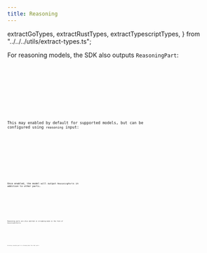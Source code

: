 ```yaml
---
title: Reasoning
---
```


  extractGoTypes,
  extractRustTypes,
  extractTypescriptTypes,
} from "../../../utils/extract-types.ts";

For reasoning models, the SDK also outputs `ReasoningPart`:

<Tabs>
  <TabItem label="TypeScript">
    <Code
      code={extractTypescriptTypes(["ReasoningPart"])}
      lang="typescript"
      title="types.ts"
    />
  </TabItem>
  <TabItem label="Rust">
    <Code
      code={extractRustTypes(["ReasoningPart"])}
      lang="rust"
      title="types.rs"
    />
  </TabItem>
  <TabItem label="Go">
    <Code
      code={extractGoTypes(["ReasoningPart"])}
      lang="go"
      title="types.go"
    />
  </TabItem>
</Tabs>

This may enabled by default for supported models, but can be configured using `reasoning` input:

<Tabs>
  <TabItem label="TypeScript">
    <Code
      code={extractTypescriptTypes(["ReasoningOptions"])}
      lang="typescript"
      title="types.ts"
    />
  </TabItem>
  <TabItem label="Rust">
    <Code
      code={extractRustTypes(["ReasoningOptions"])}
      lang="rust"
      title="types.rs"
    />
  </TabItem>
  <TabItem label="Go">
    <Code
      code={extractGoTypes(["ReasoningOptions"])}
      lang="go"
      title="types.go"
    />
  </TabItem>
</Tabs>

Once enabled, the model will output `ReasoningPart`s in addition to other parts.

<Tabs>
  <TabItem label="TypeScript">
    <Code
      code={jsGenerateReasoningCode}
      lang="typescript"
      title="generate-reasoning.ts"
    />
  </TabItem>
  <TabItem label="Rust">
    <Code code={rustGenerateReasoningCode} lang="rust" title="generate-reasoning.rs" />
  </TabItem>
  <TabItem label="Go">
    <Code code={goGenerateReasoningCode} lang="go" title="main.go" />
  </TabItem>
</Tabs>

Reasoning parts are also emitted in streaming mode in the form of `ReasoningPartDelta`.

<Tabs>
  <TabItem label="TypeScript">
    <Code
      code={extractTypescriptTypes(["ReasoningPartDelta"])}
      lang="typescript"
      title="types.ts"
    />
  </TabItem>
  <TabItem label="Rust">
    <Code
      code={extractRustTypes(["ReasoningPartDelta"])}
      lang="rust"
      title="types.rs"
    />
  </TabItem>
  <TabItem label="Go">
    <Code
      code={extractGoTypes(["ReasoningPartDelta"])}
      lang="go"
      title="types.go"
    />
  </TabItem>
</Tabs>

Accessing reasoning parts in streaming mode like other parts:

<Tabs>
  <TabItem label="TypeScript">
    <Code
      code={jsStreamReasoningCode}
      lang="typescript"
      title="stream-reasoning.ts"
    />
  </TabItem>
  <TabItem label="Rust">
    <Code code={rustStreamReasoningCode} lang="rust" title="stream-reasoning.rs" />
  </TabItem>
  <TabItem label="Go">
    <Code code={goStreamReasoningCode} lang="go" title="main.go" />
  </TabItem>
</Tabs>